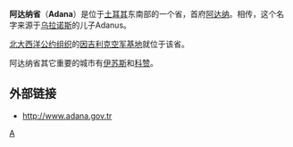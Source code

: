 {{Infobox Province TR
|region = 地中海
|name = Adana
|licence = 01
|total population = 2,085,225
|tpop_as_of= 2010
|popdens = 148.63
|area_code= 322
|area=14,030
|governor=Mustafa Bıyık
|}}
'''阿达纳省'''（'''Adana'''）是位于[[土耳其|土耳其]]东南部的一个省，首府[[阿达纳|阿达纳]]。相传，这个名字来源于[[乌拉诺斯|乌拉诺斯]]的儿子Adanus。

[[北大西洋公约组织|北大西洋公约组织]]的[[因吉利克空军基地|因吉利克空军基地]]就位于该省。

阿达纳省其它重要的城市有[[伊苏斯|伊苏斯]]和[[科赞|科赞]]。

== 外部链接 ==
* [https://web.archive.org/web/20050405005413/http://www.adana.gov.tr/ingilizce/index.asp http://www.adana.gov.tr]

{{Authority control}}
{{WAsia-stub}}
{{Turkey}}

[[Category:土耳其行政區劃|A]]